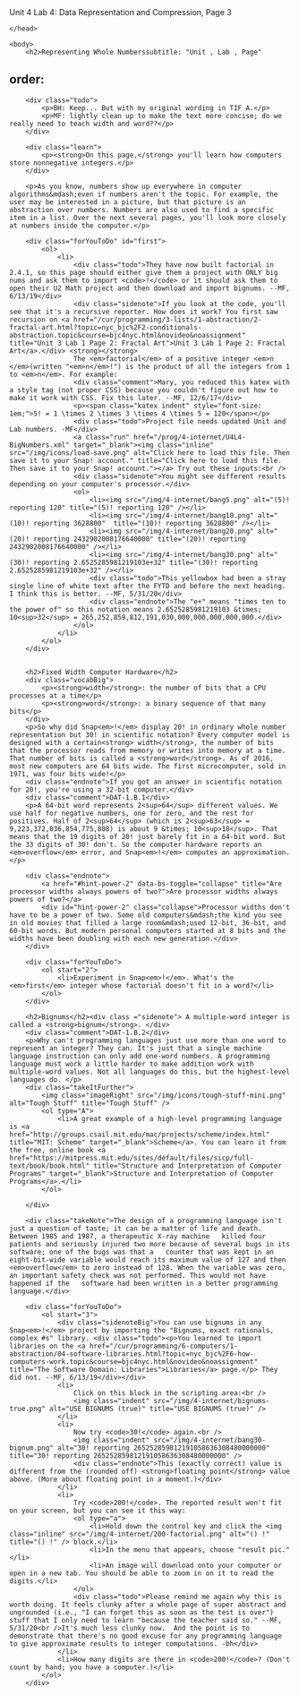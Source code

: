 Unit 4 Lab 4: Data Representation and Compression, Page 3</title>
	</head>

	<body>
		<h2>Representing Whole Numberssubtitle: "Unit , Lab , Page"
order:
---
        <div class="todo">
            <p>BH: Keep... But with my original wording in TIF A.</p>
            <p>MF: lightly clean up to make the text more concise; do we really need to teach width and word??</p>
        </div>
        
        <div class="learn">
        	<p><strong>On this page,</strong> you'll learn how computers store nonnegative integers.</p> 
        </div>
        
        <p>As you know, numbers show up everywhere in computer algorithms&mdash;even if numbers aren't the topic. For example, the user may be interested in a picture, but that picture is an abstraction over numbers. Numbers are also used to find a specific item in a list. Over the next several pages, you'll look more closely at numbers inside the computer.</p>
        
        <div class="forYouToDo" id="first">
			<ol>
				<li>
                    <div class="todo">They have now built factorial in 2.4.1, so this page should either give them a project with ONLY big nums and ask them to import <code>!</code> or it should ask them to open their U2 Math project and then download and import bignums. --MF, 6/13/19</div>
					<div class="sidenote">If you look at the code, you'll see that it's a recursive reporter. How does it work? You first saw recursion on <a href="/cur/programming/3-lists/1-abstraction/2-fractal-art.html?topic=nyc_bjc%2F2-conditionals-abstraction.topic&course=bjc4nyc.html&novideo&noassignment" title="Unit 3 Lab 1 Page 2: Fractal Art">Unit 3 Lab 1 Page 2: Fractal Art</a>.</div> <strong></strong>
					The <em>factorial</em> of a positive integer <em>n </em>(written "<em>n</em>!") is the product of all the integers from 1 to <em>n</em>. For example:
					<div class="comment">Mary, you reduced this katex with a style tag (not proper CSS) because you couldn't figure out how to make it work with CSS. Fix this later. --MF, 12/6/17</div>
                    <p><span class="katex indent" style="font-size: 1em;">5! = 1 \times 2 \times 3 \times 4 \times 5 = 120</span></p>
                	<div class="todo">Project file needs updated Unit and Lab numbers. -MF</div>
                    <a class="run" href="/prog/4-internet/U4L4-BigNumbers.xml" target="_blank"><img class="inline" src="/img/icons/load-save.png" alt="Click here to load this file. Then save it to your Snap! account." title="Click here to load this file. Then save it to your Snap! account."></a> Try out these inputs:<br />
			    	<div class="sidenote">You might see different results depending on your computer's processor.</div>
					<ol>
                        <li><img src="/img/4-internet/bang5.png" alt="(5)! reporting 120" title="(5)! reporting 120" /></li>
                        <li><img src="/img/4-internet/bang10.png" alt="(10)! reporting 3628800"  title="(10)! reporting 3628800" /></li>
                        <li><img src="/img/4-internet/bang20.png" alt="(20)! reporting 2432902008176640000" title="(20)! reporting 2432902008176640000" /></li>
                        <li><img src="/img/4-internet/bang30.png" alt="(30)! reporting 2.6525285981219103e+32" title="(30)! reporting 2.6525285981219103e+32" /></li>
                        <div class="todo">This yellowbox had been a stray single line of white text after the FYTD and before the next heading. I think this is better. --MF, 5/31/20</div>
                		<div class="endnote">The "e+" means "times ten to the power of" so this notation means 2.6525285981219103 &times; 10<sup>32</sup> = 265,252,859,812,191,030,000,000,000,000,000.</div>
					</ol>
				</li>
			</ol>
        </div>
        
        
		<h2>Fixed Width Computer Hardware</h2>
        <div class="vocabBig">
        	<p><strong>width</strong>: the number of bits that a CPU processes at a time</p>
            <p><strong>word</strong>: a binary sequence of that many bits</p>
        </div>
        <p>So why did Snap<em>!</em> display 20! in ordinary whole number representation but 30! in scientific notation? Every computer model is designed with a certain<strong> width</strong>, the number of bits that the processor reads from memory or writes into memory at a time. That number of bits is called a <strong>word</strong>. As of 2016, most new computers are 64 bits wide. The first microcomputer, sold in 1971, was four bits wide!</p>
		<div class="endnote">If you got an answer in scientific notation for 20!, you're using a 32-bit computer.</div>
        <div class="comment">DAT-1.B.1</div>
        <p>A 64-bit word represents 2<sup>64</sup> different values. We use half for negative numbers, one for zero, and the rest for positives. Half of 2<sup>64</sup> (which is 2<sup>63</sup> = 9,223,372,036,854,775,808) is about 9 &times; 10<sup>18</sup>. That means that the 19 digits of 20! just barely fit in a 64-bit word. But the 33 digits of 30! don't. So the computer hardware reports an <em>overflow</em> error, and Snap<em>!</em> computes an approximation.</p>
            
        <div class="endnote">
        	<a href="#hint-power-2" data-bs-toggle="collapse" title="Are processor widths always powers of two?">Are processor widths always powers of two?</a>
            <div id="hint-power-2" class="collapse">Processor widths don't have to be a power of two. Some old computers&mdash;the kind you see in old movies that filled a large room&mdash;used 12-bit, 36-bit, and 60-bit words. But modern personal computers started at 8 bits and the widths have been doubling with each new generation.</div>
        </div>
		
        <div class="forYouToDo">
            <ol start="2">
                <li>Experiment in Snap<em>!</em>. What's the <em>first</em> integer whose factorial doesn't fit in a word?</li>
            </ol>
        </div>

		<h2>Bignums</h2><div class ="sidenote"> A multiple-word integer is called a <strong>bignum</strong>. </div>
        <div class="comment">DAT-1.B.2</div>
        <p>Why can't programming languages just use more than one word to represent an integer? They can. It's just that a single machine language instruction can only add one-word numbers. A programming language must work a little harder to make addition work with multiple-word values. Not all languages do this, but the highest-level languages do. </p>
        <div class="takeItFurther">
            <img class="imageRight" src="/img/icons/tough-stuff-mini.png" alt="Tough Stuff" title="Tough Stuff" />
            <ol type="A">
            	<li>A great example of a high-level programming language is <a href="http://groups.csail.mit.edu/mac/projects/scheme/index.html" title="MIT: Scheme" target="_blank">Scheme</a>. You can learn it from the free, online book <a href="https://mitpress.mit.edu/sites/default/files/sicp/full-text/book/book.html" title="Structure and Interpretation of Computer Programs" target="_blank">Structure and Interpretation of Computer Programs</a>.</li>
            </ol>

        </div>  
        
        <div class="takeNote">The design of a programming language isn't just a question of taste; it can be a matter of life and death. Between 1985 and 1987, a therapeutic X-ray machine   killed four patients and seriously injured two more because of several bugs in its software; one of the bugs was that a   counter that was kept in an eight-bit-wide variable would reach its maximum value of 127 and then <em>overflow</em> to zero instead of 128. When the variable was zero, an important safety check was not performed. This would not have happened if the   software had been written in a better programming language.</div>

        <div class="forYouToDo">
            <ol start="3">
                <div class="sidenoteBig">You can use bignums in any Snap<em>!</em> project by importing the "Bignums, exact rationals, complex #s" library. <div class="todo"><p>You learned to import libraries on the <a href="/cur/programming/6-computers/1-abstraction/04-software-libraries.html?topic=nyc_bjc%2F6-how-computers-work.topic&course=bjc4nyc.html&novideo&noassignment" title="The Software Domain: Libraries">Libraries</a> page.</p> They did not. --MF, 6/13/19</div></div>
                <li>
                    Click on this block in the scripting area:<br />
                    <img class="indent" src="/img/4-internet/bignums-true.png" alt="USE BIGNUMS (true)" title="USE BIGNUMS (true)" /> 
                </li>
                <li>
                	Now try <code>30!</code> again.<br />
                    <img class="indent" src="/img/4-internet/bang30-bignum.png" alt="30! reporting 265252859812191058636308480000000" title="30! reporting 265252859812191058636308480000000" />
                    <div class="endnote">This (exactly correct) value is different from the (rounded off) <strong>floating point</strong> value above. (More about floating point in a moment.)</div>
                </li>
                <li>
                    Try <code>200!</code>. The reported result won't fit on your screen, but you can see it this way:
                    <ol type="a">
                        <li>Hold down the control key and click the <img class="inline" src="/img/4-internet/200-factorial.png" alt="() !" title="() !" /> block.</li>
                        <li>In the menu that appears, choose "result pic."</li>
                        <li>An image will download onto your computer or open in a new tab. You should be able to zoom in on it to read the digits.</li>
                    </ol>
                    <div class="todo">Please remind me again why this is worth doing. It feels clunky after a whole page of super abstract and ungrounded (i.e., "I can forget this as soon as the test is over") stuff that I only need to learn "because the teacher said so." --MF, 5/31/20<br />It's much less clunky now.  And the point is to demonstrate that there's no good excuse for any programming language to give approximate results to integer computations. -bh</div>
                </li>
                <li>How many digits are there in <code>200!</code>? (Don't count by hand; you have a computer.)</li>
            </ol>
        </div>
        
        

